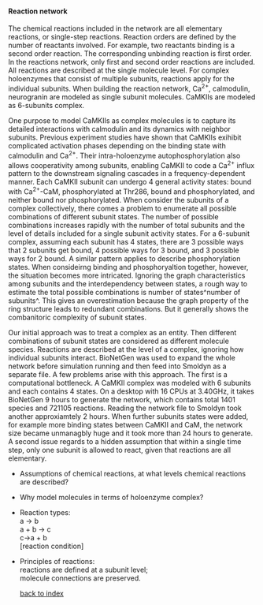 
#### Reaction network

The chemical reactions included in the network are all elementary reactions, or single-step reactions. Reaction orders are defined by the number of reactants involved. For example, two reactants binding is a second order reaction. The corresponding unbinding reaction is first order. In the reactions network, only first and second order reactions are included. All reactions are described at the single molecule level. For complex holoenzymes that consist of multiple subunits, reactions apply for the individual subunits. When building the reaction network, Ca^2+^, calmodulin, neurogranin are modeled as single subunit molecules. CaMKIIs are modeled as 6-subunits complex. 

One purpose to model CaMKIIs as complex molecules is to capture its detailed interactions with calmodulin and its dynamics with neighbor subunits. Previous experiment studies have shown that CaMKIIs exihibit complicated activation phases depending on the binding state with calmodulin and Ca^2+^. Their intra-holoenzyme autophosphorylation also allows cooperativity among subunits, enabling CaMKII to code a Ca^2+^ influx pattern to the downstream signaling cascades in a frequency-dependent manner. Each CaMKII subunit can undergo 4 general activity states: bound with Ca^2+^-CaM, phosphorylated at Thr286, bound and phosphorylated, and neither bound nor phosphorylated. When consider the subunits of a complex collectively, there comes a problem to enumerate all possible combinations of different subunit states. The number of possible combinations increases rapidly with the number of total subunits and the level of details included for a single subunit activity states. For a 6-subunit complex, assuming each subunit has 4 states, there are 3 possible ways that 2 subunits get bound, 4 possible ways for 3 bound, and 3 possible ways for 2 bound. A similar pattern applies to describe phosphorylation states. When consideirng binding and phosphoryaltion together, however, the situation becomes more intricated. Ignoring the graph characteristics among subunits and the interdependency between states, a rough way to estimate the total possible combinations is number of states^number of subunits^. This gives an overestimation because the graph property of the ring structure leads to redundant combinations. But it generally shows the combanitoric complexity of subunit states.               

Our initial approach was to treat a complex as an entity. Then different combinations of subunit states are considered as different molecule species. Reactions are described at the level of a complex, ignoring how individual subunits interact. BioNetGen was used to expand the whole network before simulation running and then feed into Smoldyn as a separate file. A few problems arise with this approach. The first is a computational bottleneck. A CaMKII complex was modeled with 6 subunits and each contains 4 states. On a desktop with 16 CPUs at 3.40GHz, it takes BioNetGen 9 hours to generate the network, which contains total 1401 species and 721105 reactions. Reading the network file to Smoldyn took another approxiamtely 2 hours. When further subunits states were added, for example more binding states between CaMKII and CaM, the network size became unmanagbly huge and it took more than 24 hours to generate. A second issue regards to a hidden assumption that within a single time step, only one subunit is allowed to react, given that reactions are all elementary.     


* Assumptions of chemical reactions, at what levels chemical reactions are described?
* Why model molecules in terms of holoenzyme complex?
* Reaction types:  
    a -> b  
    a + b -> c  
    c->a + b  
    [reaction condition]
* Principles of reactions:  
    reactions are defined at a subunit level;  
    molecule connections are preserved.  
  




  [back to index](index.html)
